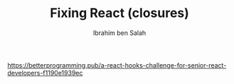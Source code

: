 ﻿---
author: Ibrahim ben Salah
datetime: 2022-11-26T15:22:00Z
title: Fixing React (closures)
featured: false
draft: true
tags:
  - react
  - comparison
  - xania
  - closures
ogImage: ""
description: Fixing closures gotcha's in React
---

https://betterprogramming.pub/a-react-hooks-challenge-for-senior-react-developers-f1190e1939ec
